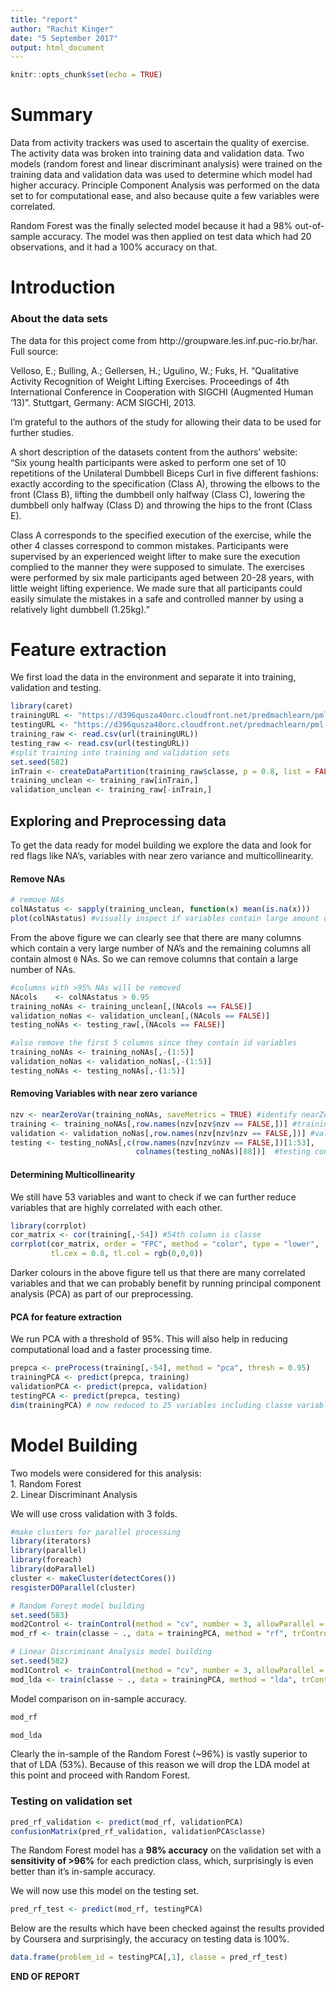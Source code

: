 ```yaml
---
title: "report"
author: "Rachit Kinger"
date: "5 September 2017"
output: html_document
---
```


```r
knitr::opts_chunk$set(echo = TRUE)
```

# Summary  
Data from activity trackers was used to ascertain the quality of exercise. The activity data was broken into training data and validation data. Two models (random forest and linear discriminant analysis) were trained on the training data and validation data was used to determine which model had higher accuracy. Principle Component Analysis was performed on the data set to for computational ease, and also because quite a few variables were correlated. 

Random Forest was the finally selected model because it had a 98% out-of-sample accuracy. The model was then applied on test data which had 20 observations, and it had a 100% accuracy on that.


# Introduction  
### About the data sets  
The data for this project come from http://groupware.les.inf.puc-rio.br/har. Full source:

Velloso, E.; Bulling, A.; Gellersen, H.; Ugulino, W.; Fuks, H. “Qualitative Activity Recognition of Weight Lifting Exercises. Proceedings of 4th International Conference in Cooperation with SIGCHI (Augmented Human ’13)”. Stuttgart, Germany: ACM SIGCHI, 2013.

I'm grateful to the authors of the study for allowing their data to be used for further studies.  

A short description of the datasets content from the authors’ website:  
“Six young health participants were asked to perform one set of 10 repetitions of the Unilateral Dumbbell Biceps Curl in five different fashions: exactly according to the specification (Class A), throwing the elbows to the front (Class B), lifting the dumbbell only halfway (Class C), lowering the dumbbell only halfway (Class D) and throwing the hips to the front (Class E).  

Class A corresponds to the specified execution of the exercise, while the other 4 classes correspond to common mistakes. Participants were supervised by an experienced weight lifter to make sure the execution complied to the manner they were supposed to simulate. The exercises were performed by six male participants aged between 20-28 years, with little weight lifting experience. We made sure that all participants could easily simulate the mistakes in a safe and controlled manner by using a relatively light dumbbell (1.25kg)."  

# Feature extraction  
We first load the data in the environment and separate it into training, validation and testing.  
```r
library(caret)
trainingURL <- "https://d396qusza40orc.cloudfront.net/predmachlearn/pml-training.csv"
testingURL <- "https://d396qusza40orc.cloudfront.net/predmachlearn/pml-testing.csv"
training_raw <- read.csv(url(trainingURL))
testing_raw <- read.csv(url(testingURL))
#split training into training and validation sets
set.seed(582)
inTrain <- createDataPartition(training_raw$classe, p = 0.8, list = FALSE)
training_unclean <- training_raw[inTrain,]
validation_unclean <- training_raw[-inTrain,]
```

## Exploring and Preprocessing data  
To get the data ready for model building we explore the data and look for red flags like NA's, variables with near zero variance and multicollinearity.  

#### Remove NAs  

``` r
# remove NAs
colNAstatus <- sapply(training_unclean, function(x) mean(is.na(x)))
plot(colNAstatus) #visually inspect if variables contain large amount of NAs
```

From the above figure we can clearly see that there are many columns which contain a very large number of NA's and the remaining columns all contain almost `0` NAs. So we can remove columns that contain a large number of NAs.

```r
#columns with >95% NAs will be removed
NAcols    <- colNAstatus > 0.95
training_noNAs <- training_unclean[,(NAcols == FALSE)]
validation_noNas <- validation_unclean[,(NAcols == FALSE)]
testing_noNAs <- testing_raw[,(NAcols == FALSE)]

#also remove the first 5 columns since they contain id variables  
training_noNAs <- training_noNAs[,-(1:5)]
validation_noNas <- validation_noNas[,-(1:5)]
testing_noNAs <- testing_noNAs[,-(1:5)]
```

#### Removing Variables with near zero variance  

```r
nzv <- nearZeroVar(training_noNAs, saveMetrics = TRUE) #identify nearZeroVar()
training <- training_noNAs[,row.names(nzv[nzv$nzv == FALSE,])] #training set now contains 54 vars including classe
validation <- validation_noNas[,row.names(nzv[nzv$nzv == FALSE,])] #validation set now contains 54 vars including classe
testing <- testing_noNAs[,c(row.names(nzv[nzv$nzv == FALSE,])[1:53],
                            colnames(testing_noNAs)[88])]  #testing contains the same set of variables as training except for the variable classe which is what we are trying to predict
```

#### Determining Multicollinearity  
We still have 53 variables and want to check if we can further reduce variables that are highly correlated with each other.  
```r
library(corrplot)
cor_matrix <- cor(training[,-54]) #54th column is classe
corrplot(cor_matrix, order = "FPC", method = "color", type = "lower", 
         tl.cex = 0.8, tl.col = rgb(0,0,0))
```

Darker colours in the above figure tell us that there are many correlated variables and that we can probably benefit by running principal component analysis (PCA) as part of our preprocessing.  

#### PCA for feature extraction  
We run PCA with a threshold of 95%. This will also help in reducing computational load and a faster processing time.  
```r
prepca <- preProcess(training[,-54], method = "pca", thresh = 0.95)
trainingPCA <- predict(prepca, training)
validationPCA <- predict(prepca, validation)
testingPCA <- predict(prepca, testing)
dim(trainingPCA) # now reduced to 25 variables including classe variable
```

# Model Building  
Two models were considered for this analysis:  
1. Random Forest  
2. Linear Discriminant Analysis  

We will use cross validation with 3 folds.

```r
#make clusters for parallel processing
library(iterators)
library(parallel)
library(foreach)
library(doParallel)
cluster <- makeCluster(detectCores())
resgisterDOParallel(cluster)

# Random Forest model building  
set.seed(583)
mod2Control <- trainControl(method = "cv", number = 3, allowParallel = TRUE) #cross validation
mod_rf <- train(classe ~ ., data = trainingPCA, method = "rf", trControl=mod2Control)

# Linear Discriminant Analysis model building
set.seed(582)
mod1Control <- trainControl(method = "cv", number = 3, allowParallel = TRUE) #cross validation
mod_lda <- train(classe ~ ., data = trainingPCA, method = "lda", trControl=mod1Control)

```

Model comparison on in-sample accuracy.  
```r
mod_rf
```
```r
mod_lda
```
Clearly the in-sample of the Random Forest (~96%) is vastly superior to that of LDA (53%). Because of this reason we will drop the LDA model at this point and proceed with Random Forest.  

### Testing on validation set  
```r
pred_rf_validation <- predict(mod_rf, validationPCA)
confusionMatrix(pred_rf_validation, validationPCA$classe)
```
The Random Forest model has a **98% accuracy** on the validation set with a **sensitivity of >96%** for each prediction class, which, surprisingly is even better than it's in-sample accuracy. 

We will now use this model on the testing set.  
```r
pred_rf_test <- predict(mod_rf, testingPCA)
```

Below are the results which have been checked against the results provided by Coursera and surprisingly, the accuracy on testing data is 100%.  
```r
data.frame(problem_id = testingPCA[,1], classe = pred_rf_test)
```

**END OF REPORT** 






